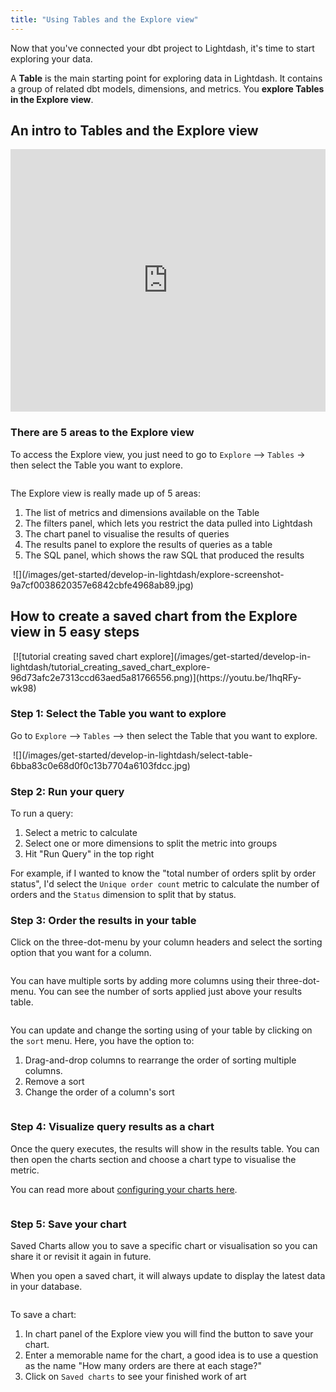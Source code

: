 ```yaml
---
title: "Using Tables and the Explore view"
---
```


Now that you've connected your dbt project to Lightdash, it's time to start exploring your data.

A **Table** is the main starting point for exploring data in Lightdash. It contains a group of related dbt models, dimensions, and metrics. You **explore Tables in the Explore view**.

## An intro to Tables and the Explore view[](#an-intro-to-tables-and-the-explore-view "Direct link to An intro to Tables and the Explore view")

<iframe width="100%" height="420" src="https://www.youtube.com/embed/2pQYuIT0674?si=qd4vWncFHkl2b54o" title="YouTube video player" frameborder="0" allow="accelerometer; autoplay; clipboard-write; encrypted-media; gyroscope; picture-in-picture; web-share" referrerpolicy="strict-origin-when-cross-origin" allowfullscreen></iframe>

### There are 5 areas to the Explore view[](#there-are-5-areas-to-the-explore-view "Direct link to There are 5 areas to the Explore view")

To access the Explore view, you just need to go to `Explore` \--> `Tables` \-> then select the Table you want to explore.

<Frame>
  <img src="/images/get-started/develop-in-lightdash/select-table-6bba83c0e68d0f0c13b7704a6103fdcc.jpg" alt=""/>
</Frame>


The Explore view is really made up of 5 areas:

1. The list of metrics and dimensions available on the Table
2. The filters panel, which lets you restrict the data pulled into Lightdash
3. The chart panel to visualise the results of queries
4. The results panel to explore the results of queries as a table
5. The SQL panel, which shows the raw SQL that produced the results

<Frame>
  <img src="" alt=""/>
</Frame>
![](/images/get-started/develop-in-lightdash/explore-screenshot-9a7cf0038620357e6842cbfe4968ab89.jpg)

## How to create a saved chart from the Explore view in 5 easy steps[](#how-to-create-a-saved-chart-from-the-explore-view-in-5-easy-steps "Direct link to How to create a saved chart from the Explore view in 5 easy steps")

<Frame>
  <img src="" alt=""/>
</Frame>
[![tutorial creating saved chart explore](/images/get-started/develop-in-lightdash/tutorial_creating_saved_chart_explore-96d73afc2e7313ccd63aed5a81766556.png)](https://youtu.be/1hqRFy-wk98)

### Step 1: Select the Table you want to explore[](#step-1-select-the-table-you-want-to-explore "Direct link to Step 1: Select the Table you want to explore")

Go to `Explore` \--> `Tables` \--> then select the Table that you want to explore.

<Frame>
  <img src="" alt=""/>
</Frame>
![](/images/get-started/develop-in-lightdash/select-table-6bba83c0e68d0f0c13b7704a6103fdcc.jpg)

### Step 2: Run your query[](#step-2-run-your-query "Direct link to Step 2: Run your query")

To run a query:

1. Select a metric to calculate
2. Select one or more dimensions to split the metric into groups
3. Hit "Run Query" in the top right

For example, if I wanted to know the "total number of orders split by order status", I'd select the `Unique order count` metric to calculate the number of orders and the `Status` dimension to split that by status.

### Step 3: Order the results in your table[](#step-3-order-the-results-in-your-table "Direct link to Step 3: Order the results in your table")

Click on the three-dot-menu by your column headers and select the sorting option that you want for a column.

<Frame>
  <img src="/images/get-started/develop-in-lightdash/sort-one-field-a3ef44cec240f802bf47c025c1f188d3.jpg" alt=""/>
</Frame>


You can have multiple sorts by adding more columns using their three-dot-menu. You can see the number of sorts applied just above your results table.

<Frame>
  <img src="/images/get-started/develop-in-lightdash/sort-multiple-fields-ca93335cbd0e31c5865fd1627940733b.jpg" alt=""/>
</Frame>


You can update and change the sorting using of your table by clicking on the `sort` menu. Here, you have the option to:

1. Drag-and-drop columns to rearrange the order of sorting multiple columns.
2. Remove a sort
3. Change the order of a column's sort
<Frame>
  <img src="/images/get-started/develop-in-lightdash/sort-options-4035607d31123aac06de138d50606133.jpg" alt=""/>
</Frame>


### Step 4: Visualize query results as a chart[](#step-4-visualize-query-results-as-a-chart "Direct link to Step 4: Visualize query results as a chart")

Once the query executes, the results will show in the results table. You can then open the charts section and choose a chart type to visualise the metric.

You can read more about [configuring your charts here](/references/chart-types).

<Frame>
  <img src="/images/get-started/develop-in-lightdash/results-table-57fd9ea8ffd475e93b8748d90c6e62b3.png" alt=""/>
</Frame>


### Step 5: Save your chart[](#step-5-save-your-chart "Direct link to Step 5: Save your chart")

Saved Charts allow you to save a specific chart or visualisation so you can share it or revisit it again in future.

When you open a saved chart, it will always update to display the latest data in your database.

<Frame>
  <img src="/images/get-started/develop-in-lightdash/save-chart-a85926a5410733a205368bb863884248.jpg" alt=""/>
</Frame>


To save a chart:

1. In chart panel of the Explore view you will find the button to save your chart.
2. Enter a memorable name for the chart, a good idea is to use a question as the name "How many orders are there at each stage?"
3. Click on `Saved charts` to see your finished work of art <Icon icon="face-kiss-closed-eyes" iconType="solid"/>
